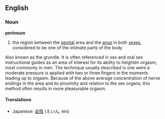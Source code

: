{{wikipedia}}
==English==
===Noun===
'''perineum'''
#the region between the [[genital]] area and the [[anus]] in both [[sex]]es, considered to be one of the intimate parts of the body

Also known as the grundle.  It is often referenced in sex and oral sex instructional guides as an area of interest for its ability to heighten orgasm, most commonly in men.  The technique usually described is one were a moderate pressure is applied with two or three fingers in the moments leading up to orgasm.  Because of the above average concentration of nerve endings in the area and its proximity and relation to the sex organs, this method often results in more pleasurable orgasm.

====Translations====
*Japanese: [[会陰]] (えいん, ein)